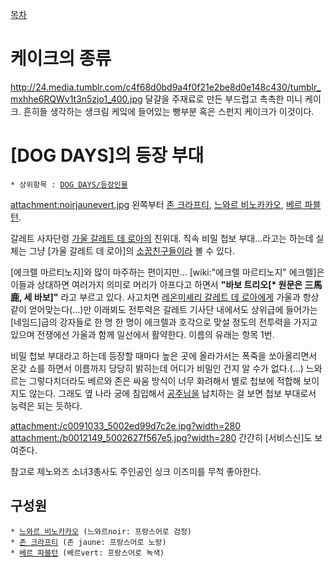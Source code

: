 [[목차]]
= 케이크의 종류 =
http://24.media.tumblr.com/c4f68d0bd9a4f0f21e2be8d0e148c430/tumblr_mxhhe6RQWv1t3n5zjo1_400.jpg
달걀을 주재료로 만든 부드럽고 촉촉한 미니 케이크.
흔히들 생각하는 생크림 케잌에 들어있는 빵부분 혹은 스펀지 케이크가 이것이다.

= [DOG DAYS]의 등장 부대 =
 * 상위항목 : [[DOG DAYS/등장인물]]

attachment:noirjaunevert.jpg
왼쪽부터 [[존 크라프티]], [[느와르 비노카카오]], [[베르 파블턴]].

갈레트 사자단령 [[가울 갈레트 데 로아]]의 친위대. 직속 비밀 첩보 부대...라고는 하는데 실체는 그냥 [가울 갈레트 데 로아]의 [[소꿉친구]]들이라 볼 수 있다. 

[에크렐 마르티노지]와 많이 마주하는 편이지만... [wiki:"에크렐 마르티노지" 에크렐]은 이들과 상대하면 여러가지 의미로 머리가 아프다고 하면서 '''"바보 트리오[* 원문은 三馬鹿, 세 바보]"''' 라고 부르고 있다. 사고치면 [[레온미셰리 갈레트 데 로아]]에게 가울과 항상 같이 얻어맞는다(…)만 이래뵈도 전투력은 갈레트 기사단 내에서도 상위급에 들어가는 [네임드]급의 강자들로 한 명 한 명이 에크렐과 호각으로 맞설 정도의 전투력을 가지고 있으며 전쟁에선 가울과 함께 일선에서 활약한다. 이름의 유래는 항목 1번.

비밀 첩보 부대라고 하는데 등장할 때마다 높은 곳에 올라가서는 폭죽을 쏘아올리면서 온갖 쇼를 하면서 이름까지 당당히 밝히는데 어디가 비밀인 건지 알 수가 없다.(…) 느와르는 그렇다치더라도 베르와 존은 싸움 방식이 너무 화려해서 별로 첩보에 적합해 보이지도 않는다. 그래도 옆 나라 궁에 침입해서 [[밀피오레 필리안느 비스코티|공주님]]을 납치하는 걸 보면 첩보 부대로서 능력은 되는 듯하다.

attachment:/c0091033_5002ed99d7c2e.jpg?width=280 
attachment:/b0012149_5002627f567e5.jpg?width=280
간간히 [서비스신]도 보여준다.

참고로 제노와즈 소녀3총사도 주인공인 싱크 이즈미를 무척 좋아한다.

== 구성원 ==
 * [[느와르 비노카카오]] (느와르noir: 프랑스어로 검정)
 * [[존 크라프티]] (존 jaune: 프랑스어로 노랑)
 * [[베르 파블턴]] (베르vert: 프랑스어로 녹색)
